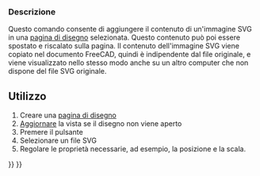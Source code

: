 <languages/>
{{docnav/it
|[[Drawing_Orthoviews/it|Viste ortogonali]]
|[[Drawing_SpreadsheetView/it|Vista Foglio di calcolo]]
|[[Drawing_Workbench/it|Drawing]]
|IconL=Drawing_Orthoviews.png
|IconC=Workbench_Drawing.svg
|IconR=Drawing_SpreadsheetView.png
}}

{{GuiCommand/it|Name=Drawing Symbol|Name/it=Simbolo|Workbenches=[[Drawing Workbench/it|Drawing]], Completo|MenuLocation=Drawing → Simbolo|Shortcut= }}

<span id="Description"></span>
=== Descrizione ===

Questo comando consente di aggiungere il contenuto di un'immagine SVG in una [[Drawing Landscape A3/it|pagina di disegno]] selezionata. Questo contenuto può poi essere spostato e riscalato sulla pagina. Il contenuto dell'immagine SVG viene copiato nel documento FreeCAD, quindi è indipendente dal file originale, e viene visualizzato nello stesso modo anche su un altro computer che non dispone del file SVG originale.

<span id="Usage"></span>
==Utilizzo==

# Creare una [[Drawing Landscape A3/it|pagina di disegno]]
# [[Std_Refresh/it|Aggiornare]] la vista se il disegno non viene aperto
# Premere il pulsante {{KEY|[[Image:Drawing Symbol.png|16px]] [[Drawing Symbol/it|Simbolo]]}}
# Selezionare un file SVG
# Regolare le proprietà necessarie, ad esempio, la posizione e la scala.
{{clear}}

{{docnav/it
|[[Drawing_Orthoviews/it|Viste ortogonali]]
|[[Drawing_SpreadsheetView/it|Vista Foglio di calcolo]]
|[[Drawing_Workbench/it|Drawing]]
|IconL=Drawing_Orthoviews.png
|IconC=Workbench_Drawing.svg
|IconR=Drawing_SpreadsheetView.png
}}

{{Drawing Tools navi{{#translation:}}}}
{{Userdocnavi{{#translation:}}}}